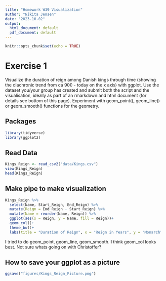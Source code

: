 ```yaml
---
title: "Homework W39 Visualization"
author: "Nikita Jensen"
date: "2023-10-02"
output:
  html_document: default
  pdf_document: default
---
```


```r
knitr::opts_chunk$set(echo = TRUE)
```



# Exercise 1

Visualize the duration of reign among Danish kings through time (showing the diachronic trend from ca 900 - today on the x axis) with ggplot. Use the dataset you/your group has created and submit both the script and the visualisation, ideally as part of an rmarkdown and html document (for details see bottom of this page). Experiment with geom_point(), geom_line() or geom_smooth() functions for the geometry.


## Packages

```r

library(tidyverse)
library(ggplot2)

```

## Read Data

```r
Kings_Reign <- read_csv2("data/Kings.csv")
view(Kings_Reign)
head(Kings_Reign)

```

## Make pipe to make visualization

```r

Kings_Reign %>% 
  select(Name, Start_Reign, End_Reign) %>% 
  mutate(Reign = End_Reign - Start_Reign) %>% 
  mutate(Name = reorder(Name, Reign)) %>% 
  ggplot(aes(x = Reign, y = Name, fill = Reign))+
  geom_col()+
  theme_bw()+
  labs(title = "Duration of Reign", x = "Reign in Years", y = "Monarch")

```




I tried to do geom_point, geom_line, geom_smooth. I think geom_col looks best. Not sure whats going on with Christoffer?

## How to save your ggplot as a picture

```r

ggsave("figures/Kings_Reign_Picture.png")

```
